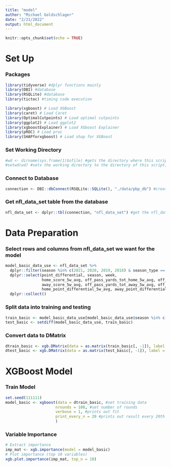```yaml
---
title: "model"
author: "Michael Goldschlager"
date: "2/21/2022"
output: html_document
---
```


```r
knitr::opts_chunk$set(echo = TRUE)
```

# Set Up

### Packages

```r
library(tidyverse) #dplyr functions mainly
library(DBI) #database
library(RSQLite) #database
library(tictoc) #timing code execution

library(xgboost) # Load XGBoost
library(caret) # Load Caret
library(OptimalCutpoints) # Load optimal cutpoints
library(ggplot2) # Load ggplot2
library(xgboostExplainer) # Load XGboost Explainer
library(pROC) # Load proc
library(SHAPforxgboost) # Load shap for XGBoost
```

### Set Working Directory

```r
#wd <- dirname(sys.frame(1)$ofile) #gets the directory where this script is located
#setwd(wd) #sets the working directory to the directory of this script, this is so relative paths can be used below
```

### Connect to Database

```r
connection <- DBI::dbConnect(RSQLite::SQLite(), "./data/pbp_db") #create connection for db
```

### Get nfl_data_set table from the database
```r
nfl_data_set <- dplyr::tbl(connection, "nfl_data_set") #get the nfl_data_set table from the db
```

# Data Preparation

### Select rows and columns from nfl_data_set we want for the model

```r
model_basic_data_use <- nfl_data_set %>% 
  dplyr::filter(season %in% c(2021, 2020, 2019, 2018) & season_type == "REG") %>% 
  dplyr::select(point_differential, season, week, 
                home_score_5w_avg, off_pass_yards_tot_home_5w_avg, off_rush_yards_tot_home_5w_avg, 
                away_score_5w_avg, off_pass_yards_tot_away_5w_avg, off_rush_yards_tot_away_5w_avg, 
                home_point_differential_5w_avg, away_point_differential_5w_avg) %>% 
  dplyr::collect()
```

### Split data into training and testing

```r
train_basic <- model_basic_data_use[model_basic_data_use$season %in% c(2018, 2019, 2020), ]
test_basic <- setdiff(model_basic_data_use, train_basic)
```

### Convert data to DMatrix

```r
dtrain_basic <- xgb.DMatrix(data = as.matrix(train_basic[, -1]), label = train_basic$point_differential)
dtest_basic <- xgb.DMatrix(data = as.matrix(test_basic[, -1]), label = test_basic$point_differential)
```

# XGBoost Model

### Train Model

```r
set.seed(111111)
model_basic <- xgboost(data = dtrain_basic, #set training data
                      nrounds = 100, #set number of rounds
                      verbose = 1, #prints out fit
                      print_every_n = 20 #prints out result every 20th iteration
                      )
```

### Variable Importance

```r
# Extract importance
imp_mat <- xgb.importance(model = model_basic)
# Plot importance (top 10 variables)
xgb.plot.importance(imp_mat, top_n = 10)
```

